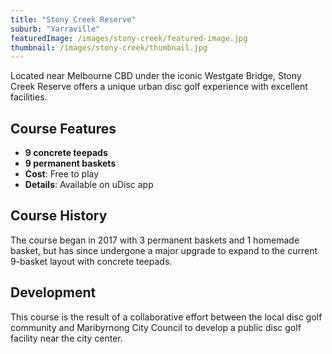 ```yaml
---
title: "Stony Creek Reserve"
suburb: "Yarraville"
featuredImage: /images/stony-creek/featured-image.jpg
thumbnail: /images/stony-creek/thumbnail.jpg
---
```


Located near Melbourne CBD under the iconic Westgate Bridge, Stony Creek Reserve offers a unique urban disc golf experience with excellent facilities.

## Course Features
- **9 concrete teepads**
- **9 permanent baskets**
- **Cost**: Free to play
- **Details**: Available on uDisc app

## Course History
The course began in 2017 with 3 permanent baskets and 1 homemade basket, but has since undergone a major upgrade to expand to the current 9-basket layout with concrete teepads.

## Development
This course is the result of a collaborative effort between the local disc golf community and Maribyrnong City Council to develop a public disc golf facility near the city center.